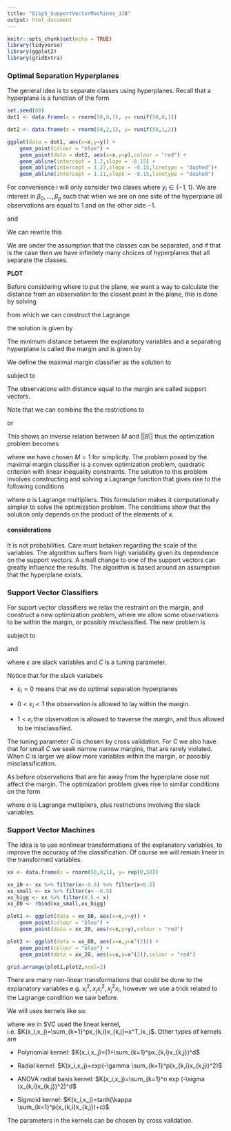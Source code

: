 ```yaml
---
title: "Disp5_SupportVectorMachines_JJB"
output: html_document
---
```


```r
knitr::opts_chunk$set(echo = TRUE)
library(tidyverse)
library(ggplot2)
library(gridExtra)
```

### Optimal Separation Hyperplanes

The general idea is to separate classes using hyperplanes. Recall that a hyperplane is a function of the form

\begin{align}
    \beta_0 +\beta_1 x_1 + \cdots + \beta_px_p = 0.
\end{align}

```r
set.seed(69)
dot1 <- data.frame(x = rnorm(50,0,1), y= runif(50,0,1))

dot2 <- data.frame(x = rnorm(50,2,1), y= runif(50,1,2))

ggplot(data = dot1, aes(x=x,y=y)) +
    geom_point(colour = "blue") +
    geom_point(data = dot2, aes(x=x,y=y),colour = "red") +
    geom_abline(intercept = 1.2,slope = -0.15) + 
    geom_abline(intercept = 1.27,slope = -0.15,linetype = "dashed")+
    geom_abline(intercept = 1.11,slope = -0.15,linetype = "dashed")

```


For convenience i will only consider two clases where $y_i \in \{-1,1\}$. We are interest in $\beta_0,\ldots,\beta_p$ such that when we are on one side of the hyperplane all observations are equal to $1$ and on the other side $-1$.

\begin{align}
    \beta_0 +\beta_1 x_1 + \cdots + \beta_px_p > 0, \quad \text{if } y_i=1,
\end{align}

and 

\begin{align}
    \beta_0 +\beta_1 x_1 + \cdots + \beta_px_p < 0, \quad \text{if } y_i=-1.
\end{align}

We can rewrite this

\begin{align}
    y_i \cdot (\beta_0 +\beta_1 x_1 + \cdots + \beta_px_p) > 0.
\end{align}

We are under the assumption that the classes can be separated, and if that is the case then we have infinitely many choices of hyperplanes that all separate the classes.

**PLOT**

Before considering where to put the plane, we want a way to calculate the distance from an observation to the closest point in the plane, this is done by solving

\begin{align}
    min_x ||x-x_i||^2, \quad \text{subject to }  \beta_0 + x^TB = 0,
\end{align}

from which we can construct the Lagrange

\begin{align}
    \mathcal{L}=||x-x_i||^2 + 2\lambda(\beta_0+x^TB)
\end{align}

the solution is given by 

\begin{align}
    dist = \frac{\beta_0 + \beta_1 x_{1,i}+ \cdots + \beta_p x_{p,i}}{(\beta_1^2 + \cdots + \beta_p^2)^{1/2}}
\end{align}



The minimum distance between the explanatory variables and a separating hyperplane is called the margin and is given by 

\begin{align*}
    M=M( \beta_0, \beta_1, \ldots , \beta_p) = \underset{\{x_i\}_{i=1}^n }{\text{min}} \frac{\beta_0 + \beta_1 x_{1,i}+ \cdots + \beta_p x_{p,i}}{(\beta_1^2 + \cdots + \beta_p^2)^{1/2}}
\end{align*}



We define the maximal margin classifier as the solution to 


\begin{align}
    \underset{B}{\text{max}} \ M
\end{align}

subject to

\begin{align}
    B^TB = 1, \: \text{and }  y_i \cdot (\beta_0 +\beta_1 x_{1,i} + \cdots + \beta_px_{p,i}) \geq M \: \forall i.
\end{align}

The observations with distance equal to the margin are called support vectors.

Note that we can combine the the restrictions to  

\begin{align}
     y_i \cdot (\beta_0 +\beta_1 x_{1,i} + \cdots + \beta_px_{p,i}) \geq M ||B||\: \forall i.
\end{align}

or 

\begin{align}
     \frac{1}{||B||}y_i \cdot (\beta_0 +\beta_1 x_{1,i} + \cdots + \beta_px_{p,i}) \geq M\: \forall i.
\end{align}

This shows an inverse relation between $M$ and $||B||$ thus the optimization problem becomes

\begin{align}
    \underset{B}{min}\frac{1}{2}||B||^2
\end{align}


\begin{align}
    y_i \cdot (\beta_0 +\beta_1 x_{1,i} + \cdots + \beta_px_{p,i}) > 1 \: \forall i,
\end{align}

where we have chosen $M=1$ for simplicity. The problem posed by the maximal margin classifier is a convex optimization problem, quadratic criterion with linear inequality constraints. The solution to this problem involves constructing and solving a Lagrange function that gives rise to the following conditions


\begin{align}
    \sum_{i=1}^n \alpha_i - \frac{1}{2} \sum_{i=1}^n \sum_{j=1}^n \alpha_i \alpha_j y_i y_j x_i^T x_j,
\end{align}

where $\alpha$ is Lagrange multipliers. This formulation makes it computationally simpler to solve the optimization problem. The conditions show that the solution only depends on the product of the elements of $x$.

#### considerations

It is not probabilities. Care must betaken regarding the scale of the variables. The algorithm suffers from high variability given its dependence on the support vectors.  A small change to one of the support vectors can greatly influence the results. The algorithm is based around an assumption that the hyperplane exists.

### Support Vector Classifiers 
For suport vector classifiers we relax the restraint on the margin, and construct a new optimization problem, where we allow some observations to be within the margin, or possibly misclassified. The new problem is

\begin{align}
    \underset{B, \varepsilon_1,\ldots,\varepsilon_n}{\text{max}} \ M
\end{align}

subject to

\begin{align}
    B^TB = 1, \: \text{and }  y_i \cdot (\beta_0 +\beta_1 x_{1,i} + \cdots + \beta_px_{p,i}) \geq M(1-\varepsilon_i) \: \forall i.
\end{align}

and 

\begin{align}
    \varepsilon_i \geq 0 \: \forall \: i, \quad \text{and} \quad \sum_{i=1}^n\varepsilon_i \leq C,
\end{align}

where $\varepsilon$ are slack variables and $C$ is a tuning parameter.

Notice that for the slack variabels

* $\varepsilon_i = 0$ means that we do optimal separation hyperplanes

* $0 < \varepsilon_i < 1$ the observation is allowed to lay within the margin.

* $1 < \varepsilon_i$ the observation is allowed to traverse the margin, and thus allowed to be misclassified.

The tuning parameter $C$ is chosen by cross validation. For $C$ we also have that for small $C$ we seek narrow narrow margins, that are rarely violated. When $C$ is larger we allow more variables within the margin, or possibly misclassification.

As before observations that are far away from the hyperplane dose not affect the margin. The optimization problem gives rise to similar conditions on the form 

\begin{align}
    \sum_{i=1}^n \alpha_i - \frac{1}{2} \sum_{i=1}^n \sum_{j=1}^n \alpha_i \alpha_j y_i y_j x_i^T x_j,
\end{align}

where $\alpha$ is Lagrange multipliers, plus restrictions involving the slack variables.


### Support Vector Machines

The idea is to use nonlinear transformations of the explanatory variables, to improve the accuracy of the classification. Of course we will remain linear in the transformed variables.

```r

xx <- data.frame(x = rnorm(50,0,1), y= rep(0,50))

xx_20 <- xx %>% filter(x>-0.5) %>% filter(x<0.5)
xx_small <- xx %>% filter(x< -0.5)
xx_bigg <- xx %>% filter(0.5 < x)
xx_80 <- rbind(xx_small,xx_bigg)

plot1 <- ggplot(data = xx_80, aes(x=x,y=y)) +
    geom_point(colour = "blue") +
    geom_point(data = xx_20, aes(x=x,y=y),colour = "red")

plot2 <- ggplot(data = xx_80, aes(x=x,y=x^(2))) +
    geom_point(colour = "blue") +
    geom_point(data = xx_20, aes(x=x,y=x^(2)),colour = "red")

grid.arrange(plot1,plot2,ncol=2)

```


There are many non-linear transformations that could be done to the explanatory variables e.g. $x_i^2, x_jx_i^2, x_j^2x_i$, however we use a trick related to the Lagrange condition we saw before.

We will uses kernels like so:

\begin{align}
    \sum_{i=1}^n \alpha_i - \frac{1}{2} \sum_{i=1}^n \sum_{j=1}^n \alpha_i \alpha_j y_i y_j K(x_i,x_j),
\end{align}

where we in SVC used the linear kernel, i.e. $K(x_i,x_j)=\sum_{k=1}^px_{k,i}x_{k,j}=x^T_ix_j$. Other types of kernels are

* Polynomial kernel: $K(x_i,x_j)=(1+\sum_{k=1}^px_{k,i}x_{k,j})^d$

* Radial kernel: $K(x_i,x_j)=exp(-\gamma \sum_{k=1}^p(x_{k,i}x_{k,j})^2)$

* ANOVA radial basis kernel: $K(x_i,x_j)=\sum_{k=1}^n exp (-\sigma (x_{k,i}x_{k,j})^2)^d$

* Sigmoid kernel: $K(x_i,x_j)=tanh(\kappa \sum_{k=1}^p(x_{k,i}x_{k,j})+c)$

The parameters in the kernels can be chosen by cross validation.